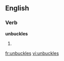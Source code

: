 
==English==

===Verb===
'''unbuckles'''

# {{third-person singular of|unbuckle}}

[[fr:unbuckles]]
[[vi:unbuckles]]